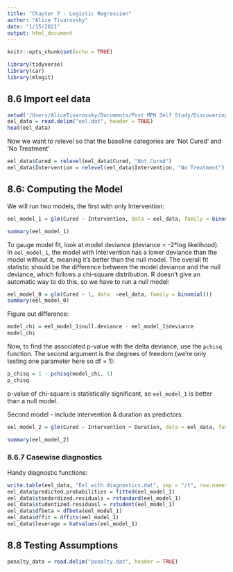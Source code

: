 ```yaml
---
title: "Chapter 7 - Logistic Regression"
author: "Alice Tivarovsky"
date: "1/15/2021"
output: html_document
---
```

```r
knitr::opts_chunk$set(echo = TRUE)

library(tidyverse)
library(car)
library(mlogit)

```

## 8.6 Import eel data

```r
setwd('/Users/AliceTivarovsky/Documents/Post MPH Self Study/Discovering Stats with R/data')
eel_data = read.delim("eel.dat", header = TRUE)
head(eel_data)

```
Now we want to relevel so that the baseline categories are 'Not Cured' and 'No Treatment'
```r
eel_data$Cured = relevel(eel_data$Cured, "Not Cured")
eel_data$Intervention = relevel(eel_data$Intervention, "No Treatment")

```


## 8.6: Computing the Model

We will run two models, the first with only Intervention: 
```r
eel_model_1 = glm(Cured ~ Intervention, data = eel_data, family = binomial())

summary(eel_model_1)

```
To gauge model fit, look at model deviance (deviance = -2*log likelihood). In `eel_model_1`, the model with Intervention has a lower deviance than the model without it, meaning it's better than the null model. The overall fit statistic should be the difference between the model deviance and the null deviance, which follows a chi-square distribution. R doesn't give an automatic way to do this, so we have to run a null model: 
```r
eel_model_0 = glm(Cured ~ 1, data  =eel_data, family = binomial())
summary(eel_model_0)

```

Figure out difference: 
```r
model_chi = eel_model_1$null.deviance - eel_model_1$deviance
model_chi

```

Now, to find the associated p-value with the delta deviance, use the `pchisq` function. The second argument is the degrees of freedom (we're only testing one parameter here so df = 1): 
```r
p_chisq = 1 - pchisq(model_chi, 1)
p_chisq

```
p-value of chi-square is statistically significant, so `eel_model_1` is better than a null model. 

Second model - include intervention & duration as predictors. 
```r
eel_model_2 = glm(Cured ~ Intervention + Duration, data = eel_data, family = binomial())

summary(eel_model_2)

```

### 8.6.7 Casewise diagnostics 

Handy diagnostic functions: 
```r
write.table(eel_data, "Eel with diagnostics.dat", sep = "/t", row.names = FALSE)
eel_data$predicted.probabilities = fitted(eel_model_1)
eel_data$standardized.residuals = rstandard(eel_model_1)
eel_data$studentized.residuasl = rstudent(eel_model_1)
eel_data$dfbeta = dfbeta(eel_model_1)
eel_data$dffit = dffits(eel_model_1)
eel_data$leverage = hatvalues(eel_model_1)

```

## 8.8 Testing Assumptions
```r
penalty_data = read.delim("penalty.dat", header = TRUE)

```

